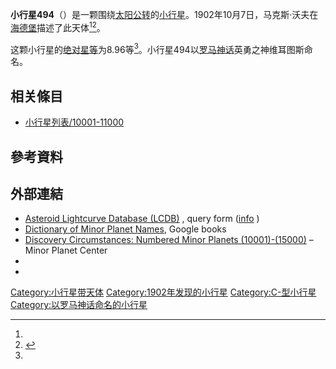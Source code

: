 {{Infobox planet
 | minorplanet     = yes
 | name            = 494 Virtus
 | background      = #D6D6D6
 | image = 
 | image_size      = 
 | caption         =
 | discovery_ref   =  <ref name="MPC-object" />
 | discoverer      = [[马克斯·沃夫|马克斯·沃夫]]
 | discovery_site  = [[海德堡|海德堡]]
 | discovered      = 1902年10月7日
 | mpc_name        = 494 Virtus
 | alt_names       = 494 Virtus
 | pronounced      = 
 | named_after     = <ref name="MPC-object" />
 | mp_category     = [[主帶小行星|主帶小行星]] <ref name="MPC-object" /><ref name="jpldata" />
 | orbit_ref       = <ref name="a">[http://ssd.jpl.nasa.gov/sbdb.cgi?sstr=494 494] {{Wayback|url=http://ssd.jpl.nasa.gov/sbdb.cgi?sstr=494 |date=20140925064314 }}，小行星數據庫瀏覽器（JPL Small-Body Database Browser）－[[美国国家航空航天局|美国国家航空航天局]]喷气推进实验室</ref>
 | epoch           = 2018-03-23.0（[[儒略日|JD]] 2458200.5）
 | uncertainty     = 0
 | observation_arc = 
 | aphelion = {{convert|3.176|AU|km|3|abbr=on|lk=out}}
 | perihelion      = {{convert|2.7932282|AU|km|3|abbr=on}}
 | semimajor       = 2.9844766
 | eccentricity    = 0.0640811
 | period          = 5.16[[儒略年|yr]]
 | mean_anomaly    = 257.91851[[度|°]]
 | mean_motion     = {{Deg2DMS|0.19116200|sup=ms}} / day
 | inclination     = 7.08682
 | asc_node        = 38.21045°
 | arg_peri        = 218.12149
 | mean_diameter   = 
 | rotation        = 
 | albedo          =
 | spectral_type   =
 | abs_magnitude   = 8.96<ref name="jpldata" />
}}
'''小行星494'''（{{lang-en|494 Virtus}}）是一颗围绕[[太阳|太阳]][[公转|公转]]的[[小行星|小行星]]。1902年10月7日，马克斯·沃夫在[[海德堡|海德堡]]描述了此天体<ref name="a" /><ref>{{cite news|title=小行星列表|url=http://cfa-www.harvard.edu/iau/lists/NumberedMPs.txt|accessdate=2018-10-19|newspaper=哈佛大学|archive-date=2008-05-17|archive-url=https://web.archive.org/web/20080517010638/http://cfa-www.harvard.edu/iau/lists/NumberedMPs.txt|dead-url=no}}</ref>。

这颗小行星的[[绝对星等|绝对星等]]为8.96等<ref name="a" />。小行星494以[[罗马神话|罗马神话]]英勇之神维耳图斯命名。

== 相关條目 ==
*[[小行星列表/10001-11000|小行星列表/10001-11000]]

== 參考資料 ==
{{reflist|refs=

<ref name="jpldata">{{cite web
 |type         = 2018-01-26 last obs.
 |title        = JPL Small-Body Database Browser:494 Virtus-494 Virtus
 |url          = https://ssd.jpl.nasa.gov/sbdb.cgi?sstr=494
 |publisher    = [[Jet_Propulsion_Laboratory|Jet Propulsion Laboratory]]
 |accessdate   = 28 March 2018
 |archive-date = 2020-09-17
 |archive-url  = https://web.archive.org/web/20200917040607/https://ssd.jpl.nasa.gov/sbdb.cgi?sstr=494
 |dead-url     = no
}}</ref>

<ref name="MPC-object">{{cite web
  |title      = 494 Virtus
  |work      = Minor Planet Center
  |url      = https://www.minorplanetcenter.net/db_search/show_object?object_id=494
  |accessdate      = 28 March 2018
  |archive-date      = 2016-03-04
  |archive-url      = https://web.archive.org/web/20160304104923/http://minorplanetcenter.net/db_search/show_object?object_id=494
  |dead-url      = no
  }}</ref>

}}

==  外部連結 ==
* [http://www.minorplanet.info/PHP/lcdbsummaryquery.php Asteroid Lightcurve Database (LCDB)] {{Wayback|url=http://www.minorplanet.info/PHP/lcdbsummaryquery.php |date=20171210173955 }}, query form ([http://www.minorplanet.info/lightcurvedatabase.html info] {{Wayback|url=http://www.minorplanet.info/lightcurvedatabase.html |date=20171216050541 }})
* [https://books.google.com/books?id=aeAg1X7afOoC&pg Dictionary of Minor Planet Names], Google books
* [http://www.minorplanetcenter.net/iau/lists/NumberedMPs010001.html Discovery Circumstances: Numbered Minor Planets (10001)-(15000)] {{Wayback|url=http://www.minorplanetcenter.net/iau/lists/NumberedMPs010001.html |date=20180612162317 }} – Minor Planet Center
* {{AstDys|494}}
* {{JPL small body}}

{{Minor Planet Number|[[小行星493|小行星493]]|[[小行星495|小行星495]]}}
{{小天体}}

[[Category:小行星带天体|Category:小行星带天体]]
[[Category:1902年发现的小行星|Category:1902年发现的小行星]]
[[Category:C-型小行星|Category:C-型小行星]]
[[Category:以罗马神话命名的小行星|Category:以罗马神话命名的小行星]]